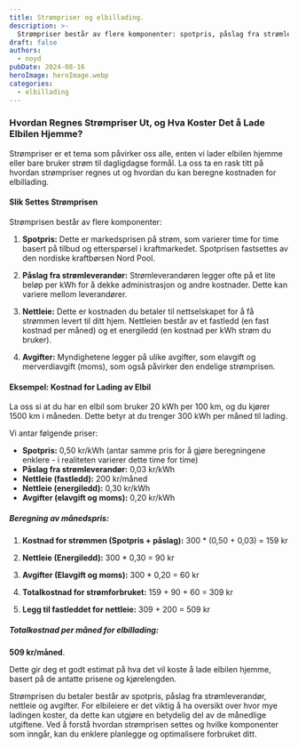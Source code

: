 ```yaml
---
title: Strømpriser og elbillading.
description: >-
  Strømpriser består av flere komponenter: spotpris, påslag fra strømleverandør, nettleie og avgifter. For elbileiere er det viktig å forstå disse elementene for å beregne kostnaden for lading hjemme.
draft: false
authors:
  - noyd
pubDate: 2024-08-16
heroImage: heroImage.webp
categories:
  - elbillading
---
```

### Hvordan Regnes Strømpriser Ut, og Hva Koster Det å Lade Elbilen Hjemme?

Strømpriser er et tema som påvirker oss alle, enten vi lader elbilen hjemme eller bare bruker strøm til dagligdagse formål. La oss ta en rask titt på hvordan strømpriser regnes ut og hvordan du kan beregne kostnaden for elbillading.

#### Slik Settes Strømprisen

Strømprisen består av flere komponenter:

1. **Spotpris:** Dette er markedsprisen på strøm, som varierer time for time basert på tilbud og etterspørsel i kraftmarkedet. Spotprisen fastsettes av den nordiske kraftbørsen Nord Pool.

2. **Påslag fra strømleverandør:** Strømleverandøren legger ofte på et lite beløp per kWh for å dekke administrasjon og andre kostnader. Dette kan variere mellom leverandører.

3. **Nettleie:** Dette er kostnaden du betaler til nettselskapet for å få strømmen levert til ditt hjem. Nettleien består av et fastledd (en fast kostnad per måned) og et energiledd (en kostnad per kWh strøm du bruker).

4. **Avgifter:** Myndighetene legger på ulike avgifter, som elavgift og merverdiavgift (moms), som også påvirker den endelige strømprisen.

#### Eksempel: Kostnad for Lading av Elbil

La oss si at du har en elbil som bruker 20 kWh per 100 km, og du kjører 1500 km i måneden. Dette betyr at du trenger 300 kWh per måned til lading.

Vi antar følgende priser:
- **Spotpris:** 0,50 kr/kWh (antar samme pris for å gjøre beregningene enklere - i realiteten varierer dette time for time)
- **Påslag fra strømleverandør:** 0,03 kr/kWh
- **Nettleie (fastledd):** 200 kr/måned
- **Nettleie (energiledd):** 0,30 kr/kWh
- **Avgifter (elavgift og moms):** 0,20 kr/kWh

##### Beregning av månedspris:

1. **Kostnad for strømmen (Spotpris + påslag):**
   300 * (0,50 + 0,03) = 159 kr

2. **Nettleie (Energiledd):**
   300 * 0,30 = 90 kr

3. **Avgifter (Elavgift og moms):**
   300 * 0,20 = 60 kr

4. **Totalkostnad for strømforbruket:**
   159 + 90 + 60 = 309 kr

5. **Legg til fastleddet for nettleie:**
   309 + 200 = 509 kr

##### Totalkostnad per måned for elbillading:

**509 kr/måned**.

Dette gir deg et godt estimat på hva det vil koste å lade elbilen hjemme, basert på de antatte prisene og kjørelengden.

<Admonition variant="tip">
Strømprisen du betaler består av spotpris, påslag fra strømleverandør, nettleie og avgifter. For elbileiere er det viktig å ha oversikt over hvor mye ladingen koster, da dette kan utgjøre en betydelig del av de månedlige utgiftene. Ved å forstå hvordan strømprisen settes og hvilke komponenter som inngår, kan du enklere planlegge og optimalisere forbruket ditt.
</Admonition>
